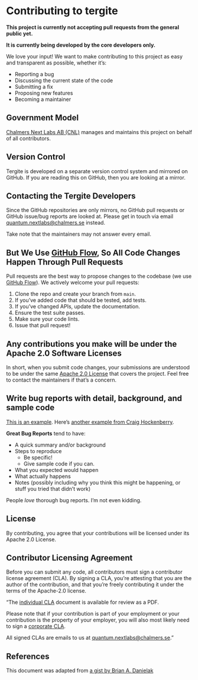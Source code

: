 # Contributing to tergite

**This project is currently not accepting pull requests from the general public yet.**

**It is currently being developed by the core developers only.**

We love your input! We want to make contributing to this project as easy and transparent as possible, whether it's:

- Reporting a bug
- Discussing the current state of the code
- Submitting a fix
- Proposing new features
- Becoming a maintainer

## Government Model

[Chalmers Next Labs AB (CNL)](https://chalmersnextlabs.se) manages and maintains this project on behalf of all contributors.

## Version Control

Tergite is developed on a separate version control system and mirrored on GitHub.
If you are reading this on GitHub, then you are looking at a mirror. 

## Contacting the Tergite Developers

Since the GitHub repositories are only mirrors, no GitHub pull requests or GitHub issue/bug reports
are looked at. Please get in touch via email <quantum.nextlabs@chalmers.se> instead. 

Take note that the maintainers may not answer every email.

## But We Use [GitHub Flow](https://docs.github.com/en/get-started/quickstart/github-flow), So All Code Changes Happen Through Pull Requests

Pull requests are the best way to propose changes to the codebase (we
use [GitHub Flow](https://docs.github.com/en/get-started/quickstart/github-flow)). We actively welcome your pull
requests:

1. Clone the repo and create your branch from `main`.
2. If you've added code that should be tested, add tests.
3. If you've changed APIs, update the documentation.
4. Ensure the test suite passes.
5. Make sure your code lints.
6. Issue that pull request!

## Any contributions you make will be under the Apache 2.0 Software Licenses

In short, when you submit code changes, your submissions are understood to be under the
same [Apache 2.0 License](../LICENSE.qmd){.external target="_blank"} that covers the project. Feel free to contact the maintainers if that's a concern.

## Write bug reports with detail, background, and sample code

[This is an example](http://stackoverflow.com/q/12488905/180626).
Here's [another example from Craig Hockenberry](http://www.openradar.me/11905408).

**Great Bug Reports** tend to have:

- A quick summary and/or background
- Steps to reproduce
  - Be specific!
  - Give sample code if you can.
- What you expected would happen
- What actually happens
- Notes (possibly including why you think this might be happening, or stuff you tried that didn't work)

People _love_ thorough bug reports. I'm not even kidding.


## License

By contributing, you agree that your contributions will be licensed under its Apache 2.0 License.

## Contributor Licensing Agreement

Before you can submit any code, all contributors must sign a
contributor license agreement (CLA). By signing a CLA, you're attesting
that you are the author of the contribution, and that you're freely
contributing it under the terms of the Apache-2.0 license.

"The [individual CLA](./icla.pdf){.external target="_blank"}  document is available for review as a PDF.

Please note that if your contribution is part of your employment or 
your contribution is the property of your employer, 
you will also most likely need to sign a [corporate CLA](./ccla.pdf){.external target="_blank"}.

All signed CLAs are emails to us at <quantum.nextlabs@chalmers.se>."

## References

This document was adapted from [a gist by Brian A. Danielak](https://gist.github.com/briandk/3d2e8b3ec8daf5a27a62)
